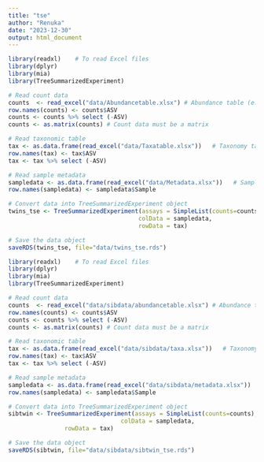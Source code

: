 ```yaml
---
title: "tse"
author: "Renuka"
date: "2023-12-30"
output: html_document
---
```



```r
library(readxl)    # To read Excel files
library(dplyr)
library(mia)
library(TreeSummarizedExperiment)

# Read count data
counts  <- read_excel("data/Abundancetable.xlsx") # Abundance table (e.g. ASV data; to assay data)
row.names(counts) <- counts$ASV
counts <- counts %>% select (-ASV)
counts <- as.matrix(counts) # Count data must be a matrix

# Read taxonomic table
tax <- as.data.frame(read_excel("data/Taxatable.xlsx"))   # Taxonomy table (to rowData)
row.names(tax) <- tax$ASV
tax <- tax %>% select (-ASV) 

# Read sample metadata
sampledata <- as.data.frame(read_excel("data/Metadata.xlsx"))   # Sample data (to colData)
row.names(sampledata) <- sampledata$Sample

# Convert data into TreeSummarizedExperiment object
twins_tse <- TreeSummarizedExperiment(assays = SimpleList(counts=counts),
                                     colData = sampledata,
                                     rowData = tax) 

# Save the data object
saveRDS(twins_tse, file="data/twins_tse.rds")
```

```r
library(readxl)    # To read Excel files
library(dplyr)
library(mia)
library(TreeSummarizedExperiment)

# Read count data
counts  <- read_excel("data/sibdata/abundancetable.xlsx") # Abundance table (e.g. ASV data; to assay data)
row.names(counts) <- counts$ASV
counts <- counts %>% select (-ASV)
counts <- as.matrix(counts) # Count data must be a matrix

# Read taxonomic table
tax <- as.data.frame(read_excel("data/sibdata/taxa.xlsx"))   # Taxonomy table (to rowData)
row.names(tax) <- tax$ASV
tax <- tax %>% select (-ASV) 

# Read sample metadata
sampledata <- as.data.frame(read_excel("data/sibdata/metadata.xlsx"))   # Sample data (to colData)
row.names(sampledata) <- sampledata$Sample

# Convert data into TreeSummarizedExperiment object
sibtwin <- TreeSummarizedExperiment(assays = SimpleList(counts=counts),
                                colData = sampledata,
				rowData = tax) 

# Save the data object
saveRDS(sibtwin, file="data/sibdata/sibtwin_tse.rds")
```
